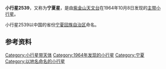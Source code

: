{{Infobox Planet  
| name = 2539 Ningxia
| image = 
| caption = 
| discovery=yes | physical_characteristics = yes | bgcolour=#FFFFC0
| discovery_ref = 
| discoverer = [[紫金山天文台|紫金山天文台]]
| discovery_site = [[南京|南京]]
| discovered =  1964年10月8日
| mp_name = 2539
| alt_names = 1964 TS2
| named_after = [[宁夏回族自治区|宁夏回族自治区]]
| mp_category=[[小行星带|主带]]
| orbit_ref = <ref>[http://ssd.jpl.nasa.gov/sbdb.cgi?sstr=2539+Ningxia JPL Small-Body Database 2539 Ningxia (1964 TS2)]</ref>
| epoch = 2011年8月27日
| semimajor=
| perihelion=1.8802903[[天文单位|AU]]
| aphelion= 2.2618807AU
| eccentricity = 0.1687049
| period = 1242.5187858[[日|地球日]] 
| inclination=3.97895[[角度|°]]
| asc_node=193.34587°
| arg_peri=215.34736°
| mean_anomaly=257.04474°
| avg_speed=
 | dimensions=
 | mass=
 | density=
 | surface_grav=
 | escape_velocity=
 | rotation=
 | spectral_type=
 | magnitude=14.3
 | abs_magnitude=
 | albedo=
 | single_temperature=
}}
'''小行星2539'''，又称为'''宁夏星'''，是由[[紫金山天文台|紫金山天文台]]在1964年10月8日发现的[[小行星带|主带]][[小行星|小行星]]。

小行星2539以中国的省份[[宁夏回族自治区|宁夏回族自治区]]命名。

== 参考资料 ==
{{Reflist}}

{{Minor Planet Number|(2538)[[小行星2538|小行星2538]]|(2540)[[小行星2540|小行星2540]]}}

[[Category:小行星带天体|Category:小行星带天体]]
[[Category:1964年发现的小行星|Category:1964年发现的小行星]]
[[Category:宁夏|Category:宁夏]]
[[Category:以地名命名的小行星|Category:以地名命名的小行星]]